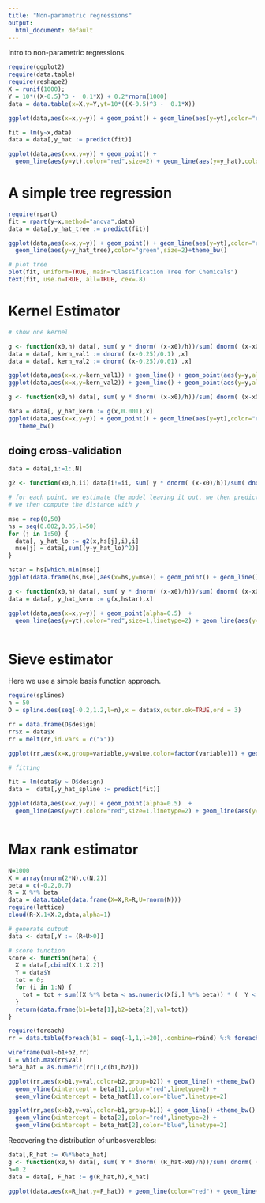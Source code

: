```yaml
---
title: "Non-parametric regressions"
output:
  html_document: default
---
```


Intro to non-parametric regressions.

```r
require(ggplot2)
require(data.table)
require(reshape2)
X = runif(1000);
Y = 10*((X-0.5)^3 -  0.1*X) + 0.2*rnorm(1000)
data = data.table(x=X,y=Y,yt=10*((X-0.5)^3 -  0.1*X))

ggplot(data,aes(x=x,y=y)) + geom_point() + geom_line(aes(y=yt),color="red",size=2) +theme_bw()
```

```r
fit = lm(y~x,data)
data = data[,y_hat := predict(fit)]

ggplot(data,aes(x=x,y=y)) + geom_point() + 
  geom_line(aes(y=yt),color="red",size=2) + geom_line(aes(y=y_hat),color="blue",size=2) +theme_bw()
```


# A simple tree regression

```r
require(rpart)
fit = rpart(y~x,method="anova",data)
data = data[,y_hat_tree := predict(fit)]

ggplot(data,aes(x=x,y=y)) + geom_point() + geom_line(aes(y=yt),color="red",size=2) + 
  geom_line(aes(y=y_hat_tree),color="green",size=2)+theme_bw()

```

```r
# plot tree
plot(fit, uniform=TRUE, main="Classification Tree for Chemicals")
text(fit, use.n=TRUE, all=TRUE, cex=.8)
```

# Kernel Estimator

```r
# show one kernel

g <- function(x0,h) data[, sum( y * dnorm( (x-x0)/h))/sum( dnorm( (x-x0)/h)) ]
data = data[, kern_val1 := dnorm( (x-0.25)/0.1) ,x]
data = data[, kern_val2 := dnorm( (x-0.25)/0.01) ,x]

ggplot(data,aes(x=x,y=kern_val1)) + geom_line() + geom_point(aes(y=y,alpha=kern_val1)) + theme_bw() 
ggplot(data,aes(x=x,y=kern_val2)) + geom_line() + geom_point(aes(y=y,alpha=kern_val2)) + theme_bw()

```



```r

g <- function(x0,h) data[, sum( y * dnorm( (x-x0)/h))/sum( dnorm( (x-x0)/h)) ]

data = data[, y_hat_kern := g(x,0.001),x]
ggplot(data,aes(x=x,y=y)) + geom_point() + geom_line(aes(y=yt),color="red",size=2) +geom_line(aes(y=y_hat_kern),color="green",size=1) + 
   theme_bw()

```

## doing cross-validation

```r

data = data[,i:=1:.N]

g2 <- function(x0,h,ii) data[i!=ii, sum( y * dnorm( (x-x0)/h))/sum( dnorm( (x-x0)/h)) ]

# for each point, we estimate the model leaving it out, we then predict the value for that point
# we then compute the distance with y

mse = rep(0,50)
hs = seq(0.002,0.05,l=50)
for (j in 1:50) {
  data[, y_hat_lo := g2(x,hs[j],i),i]
  mse[j] = data[,sum((y-y_hat_lo)^2)]
}

hstar = hs[which.min(mse)] 
ggplot(data.frame(hs,mse),aes(x=hs,y=mse)) + geom_point() + geom_line() + theme_bw() + geom_vline(xintercept = hstar,color="red",linetype=2)

```

```r

g <- function(x0,h) data[, sum( y * dnorm( (x-x0)/h))/sum( dnorm( (x-x0)/h)) ]
data = data[, y_hat_kern := g(x,hstar),x]

ggplot(data,aes(x=x,y=y)) + geom_point(alpha=0.5)  + 
  geom_line(aes(y=yt),color="red",size=1,linetype=2) + geom_line(aes(y=y_hat_kern),color="blue",size=1) +  theme_bw() 



```

# Sieve estimator

Here we use a simple basis function approach.

```r
require(splines)
n = 50
D = spline.des(seq(-0.2,1.2,l=n),x = data$x,outer.ok=TRUE,ord = 3)

rr = data.frame(D$design)
rr$x = data$x
rr = melt(rr,id.vars = c("x"))

ggplot(rr,aes(x=x,group=variable,y=value,color=factor(variable))) + geom_line() + theme_bw()

```

```r
# fitting 

fit = lm(data$y ~ D$design)
data =  data[,y_hat_spline := predict(fit)]

ggplot(data,aes(x=x,y=y)) + geom_point(alpha=0.5)  + 
  geom_line(aes(y=yt),color="red",size=1,linetype=2) + geom_line(aes(y=y_hat_spline),color="blue",size=1) +  theme_bw() 



```

# Max rank estimator

```r
N=1000
X = array(rnorm(2*N),c(N,2))
beta = c(-0.2,0.7)
R = X %*% beta
data = data.table(data.frame(X=X,R=R,U=rnorm(N)))
require(lattice)
cloud(R~X.1+X.2,data,alpha=1)

```


```r
# generate output
data <- data[,Y := (R+U>0)]

# score function
score <- function(beta) {
  X = data[,cbind(X.1,X.2)]
  Y = data$Y
  tot = 0;  
  for (i in 1:N) {
    tot = tot + sum((X %*% beta < as.numeric(X[i,] %*% beta)) * (  Y < Y[i] ) + (X %*% beta > as.numeric(X[i,] %*% beta)) * (  Y > Y[i] ))
  }
  return(data.frame(b1=beta[1],b2=beta[2],val=tot))
}

require(foreach)
rr = data.table(foreach(b1 = seq(-1,1,l=20),.combine=rbind) %:% foreach(b2 = seq(-1,1,l=20),.combine=rbind) %do% score(c(b1,b2)))

wireframe(val~b1+b2,rr)
I = which.max(rr$val)
beta_hat = as.numeric(rr[I,c(b1,b2)])

ggplot(rr,aes(x=b1,y=val,color=b2,group=b2)) + geom_line() +theme_bw() + 
  geom_vline(xintercept = beta[1],color="red",linetype=2) + 
  geom_vline(xintercept = beta_hat[1],color="blue",linetype=2)

ggplot(rr,aes(x=b2,y=val,color=b1,group=b1)) + geom_line() +theme_bw() + 
  geom_vline(xintercept = beta[2],color="red",linetype=2) + 
  geom_vline(xintercept = beta_hat[2],color="blue",linetype=2)

```

Recovering the distribution of unbosverables:
```r

data[,R_hat := X%*%beta_hat]
g <- function(x0,h) data[, sum( Y * dnorm( (R_hat-x0)/h))/sum( dnorm( (R_hat-x0)/h)) ]
h=0.2
data = data[, F_hat := g(R_hat,h),R_hat]

ggplot(data,aes(x=R_hat,y=F_hat)) + geom_line(color="red") + geom_line(aes(x=R,y=pnorm(R)),color="blue",linetype=2) + theme_bw()

```



